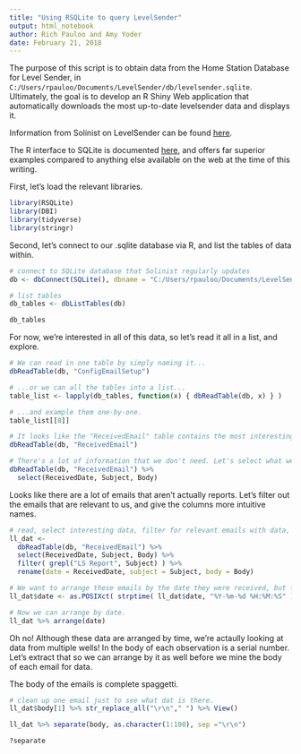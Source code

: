 ```yaml
---
title: "Using RSQLite to query LevelSender"
output: html_notebook
author: Rich Pauloo and Amy Yoder
date: February 21, 2018
---
```


The purpose of this script is to obtain data from the Home Station Database for Level Sender, in `C:/Users/rpauloo/Documents/LevelSender/db/levelsender.sqlite`. Ultimately, the goal is to develop an R Shiny Web application that automatically downloads the most up-to-date levelsender data and displays it.  

Information from Solinist on LevelSender can be found [here](https://www.solinst.com/products/dataloggers-and-telemetry/solinst-telemetry-systems/9500-levelsender/instructions/user-guide/5-3-0-data-from-software.php#5-4-0).  

The R interface to SQLite is documented [here](https://cran.r-project.org/web/packages/RSQLite/RSQLite.pdf), and offers far superior examples compared to anything else available on the web at the time of this writing.  


First, let's load the relevant libraries.
```r
library(RSQLite)
library(DBI)
library(tidyverse)
library(stringr)
```

Second, let's connect to our .sqlite database via R, and list the tables of data within.
```r
# connect to SQLite database that Solinist regularly updates
db <- dbConnect(SQLite(), dbname = "C:/Users/rpauloo/Documents/LevelSender/db/levelsender.sqlite")

# list tables
db_tables <- dbListTables(db)

db_tables
```

For now, we're interested in all of this data, so let's read it all in a list, and explore.
```r
# We can read in one table by simply naming it...
dbReadTable(db, "ConfigEmailSetup")

# ...or we can all the tables into a list...
table_list <- lapply(db_tables, function(x) { dbReadTable(db, x) } )

# ...and example them one-by-one.
table_list[[8]] 

# It looks like the "ReceivedEmail" table contains the most interesting information
dbReadTable(db, "ReceivedEmail")

# There's a lot of information that we don't need. Let's select what we do need.
dbReadTable(db, "ReceivedEmail") %>% 
  select(ReceivedDate, Subject, Body)
```

Looks like there are a lot of emails that aren't actually reports. Let's filter out the emails that are relevant to us, and give the columns more intuitive names.
```r
# read, select interesting data, filter for relevant emails with data, and rename columns
ll_dat <- 
  dbReadTable(db, "ReceivedEmail") %>% 
  select(ReceivedDate, Subject, Body) %>% 
  filter( grepl("LS Report", Subject) ) %>% 
  rename(date = ReceivedDate, subject = Subject, body = Body)

# We want to arrange these emails by the date they were received, but first we need to convert the `Date` from a character vector to a `Date` object.
ll_dat$date <- as.POSIXct( strptime( ll_dat$date, "%Y-%m-%d %H:%M:%S" ) )

# Now we can arrange by date.
ll_dat %>% arrange(date)

```

Oh no! Although these data are arranged by time, we're actaully looking at data from multiple wells! In the body of each observation is a serial number. Let's extract that so we can arrange by it as well before we mine the body of each email for data.


The body of the emails is complete spaggetti.
```r
# clean up one email just to see what dat is there.
ll_dat$body[1] %>% str_replace_all("\r\n"," ") %>% View()

ll_dat %>% separate(body, as.character(1:100), sep ="\r\n")

?separate
```








